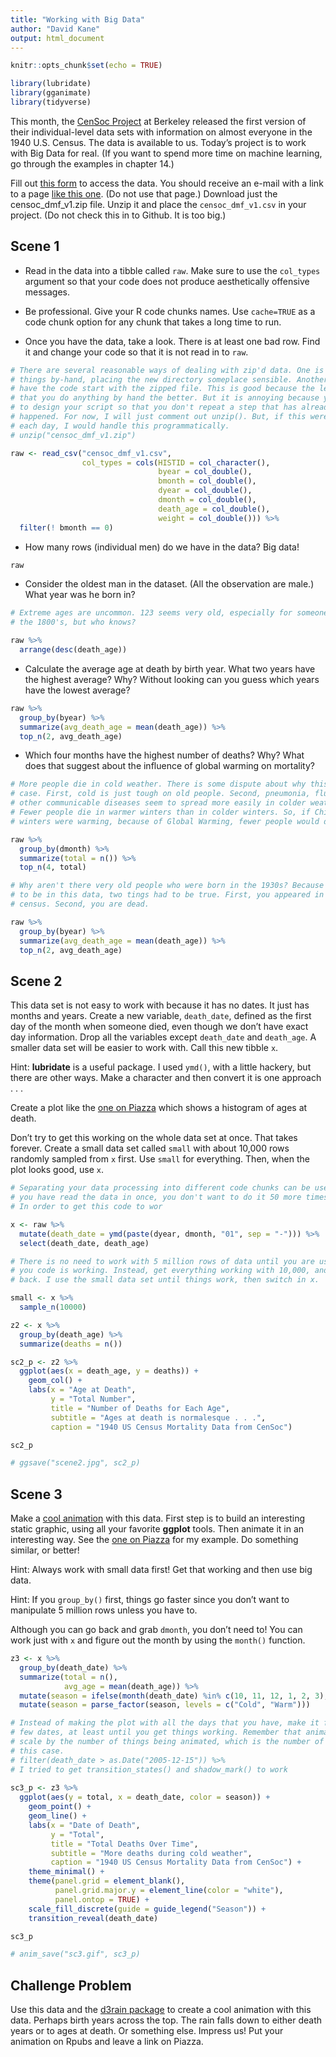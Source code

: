 ```yaml
---
title: "Working with Big Data"
author: "David Kane"
output: html_document
---
```


```r
knitr::opts_chunk$set(echo = TRUE)

library(lubridate)
library(gganimate)
library(tidyverse)
```

This month, the [CenSoc Project](https://censoc.berkeley.edu/) at Berkeley released the first version of their individual-level data sets with information on almost everyone in the 1940 U.S. Census. The data is available to us. Today's project is to work with Big Data for real. (If you want to spend more time on machine learning, go through the examples in chapter 14.)

Fill out [this form](https://censoc-download.demog.berkeley.edu/) to access the data. You should receive an e-mail with a link to a page [like this one](https://censoc-download.demog.berkeley.edu/Data/Qm958Kq901/). (Do not use that page.) Download just the censoc_dmf_v1.zip file. Unzip it and place the `censoc_dmf_v1.csv` in your project. (Do not check this in to Github. It is too big.)


## Scene 1

* Read in the data into a tibble called `raw`. Make sure to use the `col_types` argument so that your code does not produce aesthetically offensive messages. 

* Be professional. Give your R code chunks names. Use `cache=TRUE` as a code chunk option for any chunk that takes a long time to run.

* Once you have the data, take a look. There is at least one bad row. Find it and change your code so that it is not read in to `raw`.

```r

# There are several reasonable ways of dealing with zip'd data. One is to do
# things by-hand, placing the new directory someplace sensible. Another is to
# have the code start with the zipped file. This is good because the less times
# that you do anything by hand the better. But it is annoying because you have
# to design your script so that you don't repeat a step that has already
# happened. For now, I will just comment out unzip(). But, if this were updated
# each day, I would handle this programmatically.
# unzip("censoc_dmf_v1.zip")

raw <- read_csv("censoc_dmf_v1.csv",
                col_types = cols(HISTID = col_character(),
                                 byear = col_double(),
                                 bmonth = col_double(),
                                 dyear = col_double(),
                                 dmonth = col_double(),
                                 death_age = col_double(),
                                 weight = col_double())) %>% 
  filter(! bmonth == 0) 
```

* How many rows (individual men) do we have in the data? Big data!

```r
raw
```

* Consider the oldest man in the dataset. (All the observation are male.) What year was he born in?

```r

# Extreme ages are uncommon. 123 seems very old, especially for someone born in
# the 1800's, but who knows? 

raw %>% 
  arrange(desc(death_age))
```

* Calculate the average age at death by birth year. What two years have the highest average? Why? Without looking can you guess which years have the lowest average?

```r
raw %>% 
  group_by(byear) %>% 
  summarize(avg_death_age = mean(death_age)) %>% 
  top_n(2, avg_death_age)
```


* Which four months have the highest number of deaths? Why? What does that suggest about the influence of global warming on mortality?

```r

# More people die in cold weather. There is some dispute about why this is the
# case. First, cold is just tough on old people. Second, pneumonia, flu and
# other communicable diseases seem to spread more easily in colder weather. 
# Fewer people die in warmer winters than in colder winters. So, if Chicago
# winters were warming, because of Global Warming, fewer people would die.

raw %>% 
  group_by(dmonth) %>% 
  summarize(total = n()) %>% 
  top_n(4, total)
```

```r

# Why aren't there very old people who were born in the 1930s? Because in order
# to be in this data, two tings had to be true. First, you appeared in the 1940
# census. Second, you are dead.

raw %>% 
  group_by(byear) %>% 
  summarize(avg_death_age = mean(death_age)) %>% 
  top_n(2, avg_death_age)
```

## Scene 2

This data set is not easy to work with because it has no dates. It just has months and years. Create a new variable, `death_date`, defined as the first day of the month when someone died, even though we don't have exact day information. Drop all the variables except `death_date` and `death_age`. A smaller data set will be easier to work with. Call this new tibble `x`.

Hint: **lubridate** is a useful package. I used `ymd()`, with a little hackery, but there are other ways. Make a character and then convert it is one approach . . .

Create a plot like the [one on Piazza](https://piazza.com/class/k5y1jx0s5ibe1?cid=776) which shows a histogram of ages at death.

Don't try to get this working on the whole data set at once. That takes forever. Create a small data set called `small` with about 10,000 rows randomly sampled from `x` first. Use `small` for everything. Then, when the plot looks good, use `x`. 

```r

# Separating your data processing into different code chunks can be useful. Once
# you have read the data in once, you don't want to do it 50 more times.
# In order to get this code to wor 

x <- raw %>% 
  mutate(death_date = ymd(paste(dyear, dmonth, "01", sep = "-"))) %>% 
  select(death_date, death_age)

# There is no need to work with 5 million rows of data until you are use sure
# you code is working. Instead, get everything working with 10,000, and then go
# back. I use the small data set until things work, then switch in x.

small <- x %>% 
  sample_n(10000)

z2 <- x %>% 
  group_by(death_age) %>% 
  summarize(deaths = n())
```


```r

sc2_p <- z2 %>% 
  ggplot(aes(x = death_age, y = deaths)) + 
    geom_col() +
    labs(x = "Age at Death",
         y = "Total Number",
         title = "Number of Deaths for Each Age",
         subtitle = "Ages at death is normalesque . . .",
         caption = "1940 US Census Mortality Data from CenSoc")

sc2_p

# ggsave("scene2.jpg", sc2_p)
```


## Scene 3

Make a [cool animation](https://davidkane9.github.io/PPBDS/C-animation.html) with this data. First step is to build an interesting static graphic, using all your favorite **ggplot** tools. Then animate it in an interesting way. See the [one on Piazza](https://piazza.com/class/k5y1jx0s5ibe1?cid=776)  for my example. Do something similar, or better!

Hint: Always work with small data first! Get that working and then use big data. 

Hint: If you `group_by()` first, things go faster since you don't want to manipulate 5 million rows unless you have to. 

Although you can go back and grab `dmonth`, you don't need to! You can work just with `x` and figure out the month by using the `month()` function.

```r

z3 <- x %>% 
  group_by(death_date) %>% 
  summarize(total = n(),
            avg_age = mean(death_age)) %>% 
  mutate(season = ifelse(month(death_date) %in% c(10, 11, 12, 1, 2, 3), "Cold", "Warm")) %>% 
  mutate(season = parse_factor(season, levels = c("Cold", "Warm")))

# Instead of making the plot with all the days that you have, make it for just a
# few dates, at least until you get things working. Remember that animations
# scale by the number of things being animated, which is the number of days in
# this case.
# filter(death_date > as.Date("2005-12-15")) %>% 
# I tried to get transition_states() and shadow_mark() to work
  
sc3_p <- z3 %>% 
  ggplot(aes(y = total, x = death_date, color = season)) +
    geom_point() +
    geom_line() +
    labs(x = "Date of Death",
         y = "Total",
         title = "Total Deaths Over Time",
         subtitle = "More deaths during cold weather",
         caption = "1940 US Census Mortality Data from CenSoc") +
    theme_minimal() +
    theme(panel.grid = element_blank(),
          panel.grid.major.y = element_line(color = "white"),
          panel.ontop = TRUE) +
    scale_fill_discrete(guide = guide_legend("Season")) +
    transition_reveal(death_date)

sc3_p

# anim_save("sc3.gif", sc3_p)
```


## Challenge Problem

Use this data and the [d3rain package](https://github.com/daranzolin/d3rain) to create a cool animation with this data. Perhaps birth years across the top. The rain falls down to either death years or to ages at death. Or something else. Impress us! Put your animation on Rpubs and leave a link on Piazza.
